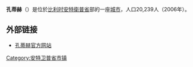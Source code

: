 {{Unreferenced|time=2018-08-13T06:16:53+00:00}}
'''孔蒂赫'''（{{lang-nl|Kontich}}）是位於[[比利时|比利时]][[安特衛普省|安特衛普省]]部的一座[[城市|城市]]，人口20,239人（2006年）。

== 外部链接 ==
* [http://www.kontich.be/ 孔蒂赫官方网站] {{Wayback|url=http://www.kontich.be/ |date=20210118185822 }}

{{安特卫普省市区}}
{{Belgium-geo-stub}}
{{DEFAULTSORT:Kontich}}

[[Category:安特卫普省市镇|Category:安特卫普省市镇]]